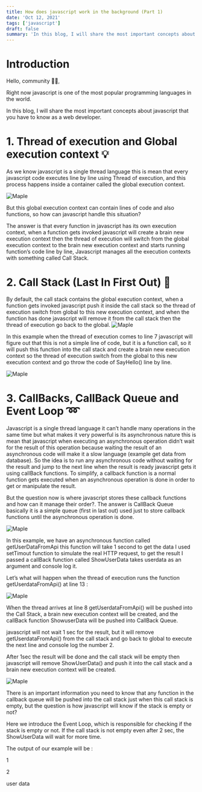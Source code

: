 ```yaml
---
title: How does javascript work in the background (Part 1)
date: 'Oct 12, 2021'
tags: ['javascript']
draft: false
summary: 'In this blog, I will share the most important concepts about javascript that you have to know as a web developer'
---
```


# Introduction

Hello, community 🙌🏻,

Right now javascript is one of the most popular programming languages in the world.

In this blog, I will share the most important concepts about javascript that you have to know as a web developer.

# 1. Thread of execution and Global execution context 💡

As we know javascript is a single thread language this is mean that every javascript code executes line by line using Thread of execution, and this process happens inside a container called the global execution context.

![Maple](/static/images/js-part1/1.png)

But this global execution context can contain lines of code and also functions, so how can javascript handle this situation?

The answer is that every function in javascript has its own execution context, when a function gets invoked javascript will create a brain new execution context then the thread of execution will switch from the global execution context to the brain new execution context and starts running function’s code line by line, Javascript manages all the execution contexts with something called Call Stack.

# 2. Call Stack (Last In First Out) 🧮

By default, the call stack contains the global execution context, when a function gets invoked javascript push it inside the call stack so the thread of execution switch from global to this new execution context, and when the function has done javascript will remove it from the call stack then the thread of execution go back to the global.
![Maple](/static/images/js-part1/2.png)

In this example when the thread of execution comes to line 7 javascript will figure out that this is not a simple line of code, but it is a function call, so it will push this function into the call stack and create a brain new execution context so the thread of execution switch from the global to this new execution context and go throw the code of SayHello() line by line.

![Maple](/static/images/js-part1/3.png)

# 3. CallBacks, CallBack Queue and Event Loop ➿

Javascript is a single thread language it can’t handle many operations in the same time but what makes it very powerful is its asynchronous nature this is mean that javascript when executing an asynchronous operation didn’t wait for the result of this operation because waiting the result of an asynchronous code will make it a slow language (example get data from database). So the idea is to run any asynchronous code without waiting for the result and jump to the next line when the result is ready javascript gets it using callBack functions. To simplify, a callback function is a normal function gets executed when an asynchronous operation is done in order to get or manipulate the result.

But the question now is where javascript stores these callback functions and how can it manage their order?. The answer is CallBack Queue basically it is a simple queue (first in last out) used just to store callback functions until the asynchronous operation is done.

![Maple](/static/images/js-part1/4.png)

In this example, we have an asynchronous function called getUserDataFromApi this function will take 1 second to get the data I used setTimout function to simulate the real HTTP request, to get the result I passed a callBack function called ShowUserData takes userdata as an argument and console log it.

Let’s what will happen when the thread of execution runs the function getUserdataFromApi() at line 13 :

![Maple](/static/images/js-part1/5.png)

When the thread arrives at line 8 getUserdataFromApi() will be pushed into the Call Stack, a brain new execution context will be created, and the callBack function ShowuserData will be pushed into CallBack Queue.

javascript will not wait 1 sec for the result, but it will remove getUserdataFromApi() from the call stack and go back to global to execute the next line and console log the number 2.

After 1sec the result will be done and the call stack will be empty then javascript will remove ShowUserData() and push it into the call stack and a brain new execution context will be created.

![Maple](/static/images/js-part1/6.png)

There is an important information you need to know that any function in the callback queue will be pushed into the call stack just when this call stack is empty, but the question is how javascript will know if the stack is empty or not?

Here we introduce the Event Loop, which is responsible for checking if the stack is empty or not. If the call stack is not empty even after 2 sec, the ShowUserData will wait for more time.

The output of our example will be :

1

2

user data

